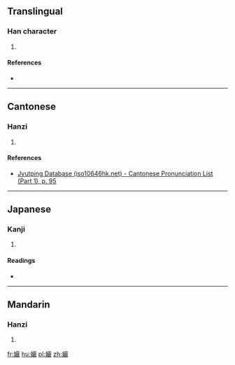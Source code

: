 ==Translingual==

===Han character===
{{Han char|rn=38|rad=女|as=20|sn=23|four=46448|canj=VRRK|ids=⿰女嚴}}

# {{defn|Han|sort=女20}}

====References====
* {{Han ref|kx=0274.270|dkj=06916|dj=0543.030|hdz=21091.170|uh=5B4D|ud=23373|bh=F7D5|bd=63445}}

----

==Cantonese==

===Hanzi===
{{yue-hanzi|jyut=[[jim4]]|y=yim4}}

# {{defn|lang=yue|sort=女20}}

====References====
* [http://www.iso10646hk.net/jp/document/download.jsp Jyutping Database (iso10646hk.net) - Cantonese Pronunciation List (Part 1), p. 95]

----

==Japanese==

===Kanji===
{{ja-kanji|grade=|rs=女20}}

# {{defn|lang=ja|sort=女20}}

====Readings====
* {{ja-readings|on=[[げん]] (gen), [[ごん]] (gon)|kun=}}

----

==Mandarin==

===Hanzi===
{{cmn-hanzi|pin=[[yán]] ([[yan2]]), [[zi]] ([[zi5]])|wg=yen<sup>2</sup>, tzu<sup>5</sup>}}

# {{defn|lang=cmn|sort=女20}}

[[fr:孍]]
[[hu:孍]]
[[pl:孍]]
[[zh:孍]]